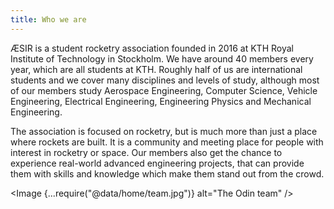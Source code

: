 ```yaml
---
title: Who we are
---
```


ÆSIR is a student rocketry association founded in 2016 at KTH Royal Institute of Technology in Stockholm.
We have around 40 members every year, which are all students at KTH.
Roughly half of us are international students and we cover many disciplines and levels of study, although most of our members study
Aerospace Engineering, Computer Science, Vehicle Engineering, Electrical Engineering, Engineering Physics and Mechanical Engineering.

The association is focused on rocketry, but is much more than just a place where rockets are built.
It is a community and meeting place for people with interest in rocketry or space.
Our members also get the chance to experience real-world advanced engineering projects, that can provide them with skills and knowledge which make them stand out from the crowd.


<Image {...require("@data/home/team.jpg")} alt="The Odin team" />
